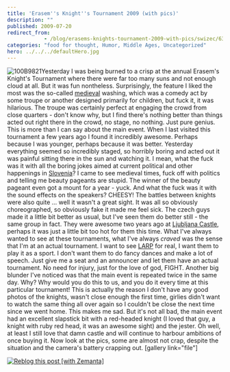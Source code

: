 ```yaml
---
title: 'Erasem''s Knight''s Tournament 2009 (with pics)'
description: ""
published: 2009-07-20
redirect_from: 
            - /blog/erasems-knights-tournament-2009-with-pics/swizec/630
categories: "food for thought, Humor, Middle Ages, Uncategorized"
hero: ../../../defaultHero.jpg
---
```

![100B9821](http://swizec.com/blog/wp-content/uploads/2009/07/100B9821-300x240.jpg "100B9821")Yesterday I was being burned to a crisp at the annual Erasem&#x27;s Knight&#x27;s Tournament where there were far too many suns and not enough cloud at all. But it was fun nontheless. Surprisingly, the feature I liked the most was the so-called [medieval](http://en.wikipedia.org/wiki/Middle_Ages "Middle Ages") washing, which was a comedy act by some troupe or another designed primarily for children, but fuck it, it was hilarious. The troupe was certainly perfect at engaging the crowd from close quarters - don&#x27;t know why, but I find there&#x27;s nothing better than things acted out right there in the crowd, no stage, no nothing. Just pure genius. This is more than I can say about the main event. When I last visited this tournament a few years ago I found it incredibly awesome. Perhaps because I was younger, perhaps because it was better. Yesterday everything seemed so incredibly staged, so horribly boring and acted out it was painful sitting there in the sun and watching it. I mean, what the fuck was it with all the boring jokes aimed at current political and other happenings in [Slovenia](<http://maps.google.com/maps?ll=46.05,14.5&amp;spn=10.0,10.0&amp;q=46.05,14.5 (Slovenia)&amp;t=h> "Slovenia")? I came to see medieval times, fuck off with politics and telling me beauty pageants are stupid. The winner of the beauty pageant even got a mount for a year - yuck. And what the fuck was it with the sound effects on the speakers? CHEESY! The battles between knights were also quite ... well it wasn&#x27;t a great sight. It was all so obviously choreographed, so obviously fake it made me feel sick. The czech guys made it a little bit better as usual, but I&#x27;ve seen them do better still - the same group in fact. They were awesome two years ago at [Ljubljana Castle](<http://maps.google.com/maps?ll=46.0488888889,14.5083333333&amp;spn=1.0,1.0&amp;q=46.0488888889,14.5083333333 (Ljubljana%20Castle)&amp;t=h> "Ljubljana Castle"), perhaps it was just a little bit too hot for them this time. What I&#x27;ve always wanted to see at these tournaments, what I&#x27;ve always _craved_ was the sense that I&#x27;m at an actual tournament. I want to see [LARP](http://en.wikipedia.org/wiki/Live_action_role-playing_game "Live action role-playing game") for real, I want them to play it as a sport. I don&#x27;t want them to do fancy dances and make a lot of speech. Just give me a seat and an announcer and let them have an actual tournament. No need for injury, just for the love of god, FIGHT. Another big blunder I&#x27;ve noticed was that the main event is repeated twice in the same day. Why? Why would you do this to us, and you do it every time at this particular tournament! This is actually the reason I don&#x27;t have any good photos of the knights, wasn&#x27;t close enough the first time, girlies didn&#x27;t want to watch the same thing all over again so I couldn&#x27;t be close the next time since we went home. This makes me sad. But it&#x27;s not all bad, the main event had an excellent slapstick bit with a red-headed knight (I loved that guy, a knight with ruby red head, it was an awesome sight) and the jester. Oh well, at least I still love that damn castle and will continue to harbour ambitions of once buying it. Now look at the pics, some are almost not crap, despite the situation and the camera&#x27;s battery crapping out. \[gallery link=&quot;file&quot;]

[![Reblog this post \[with Zemanta\]](http://img.zemanta.com/reblog_e.png?x-id=b12e3b9c-df35-4e09-9a3c-4facbd6785ec)](http://reblog.zemanta.com/zemified/b12e3b9c-df35-4e09-9a3c-4facbd6785ec/ "Reblog this post \[with Zemanta]")
